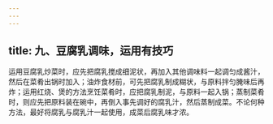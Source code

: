 ```yaml
---
---
---
```

title: 九、豆腐乳调味，运用有技巧
---




运用豆腐乳炒菜时，应先把腐乳搅成细泥状，再加入其他调味料一起调匀成酱汁，然后在菜肴出锅时加入；油炸食材前，可先把腐乳制成糊状，与原料拌匀腌味后再炸；运用红烧、煲的方法烹饪菜肴时，应把腐乳制泥，与原料一起入锅；蒸制菜肴时，则应先把原料装在碗中，再倒入事先调好的腐乳汁，然后蒸制成菜。不论何种方法，最好将腐乳与腐乳汁一起使用，成菜后腐乳味才浓。